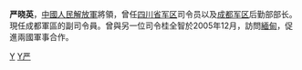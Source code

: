 {{BLP unsourced |time=2008-02-17T06:47:01+00:00 }}
'''严晓英'''，[[中國人民解放軍|中國人民解放軍]]將領，曾任[[四川省军区|四川省军区]]司令员以及[[成都军区|成都军区]]后勤部部长。現任成都軍區的副司令員。曾與另一位司令桂全智於2005年12月，訪問[[緬甸|緬甸]]，促進兩國軍事合作。

{{China-mil-bio-stub}}

[[Category:中國人民解放軍人物|Y]]
[[Category:在世人物|Y严]]